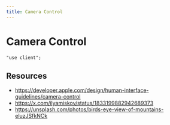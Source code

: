 ```yaml
---
title: Camera Control
---
```


# Camera Control

<Tabs id="clip-path">

<Tab label="Preview">

<ComponentPreview name="designs-camera-control"  />

</Tab>

<Tab label="Code">

```tsx showLineNumbers title="ClipPath.tsx"
"use client";

```

</Tab>

</Tabs>

## Resources

- https://developer.apple.com/design/human-interface-guidelines/camera-control
- https://x.com/ilyamiskov/status/1833199882942689373
- https://unsplash.com/photos/birds-eye-view-of-mountains-eluzJSfkNCk